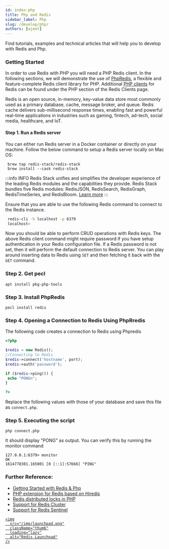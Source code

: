 ```yaml
---
id: index-php
title: Php and Redis
sidebar_label: Php
slug: /develop/php/
authors: [ajeet]
---
```



Find tutorials, examples and technical articles that will help you to develop with Redis and Php.

### Getting Started

In order to use Redis with PHP you will need a PHP Redis client. In the following sections, we will demonstrate the use of [PhpRedis](https://github.com/phpredis/phpredis), a flexible and feature-complete Redis client library for PHP. Additional [PHP clients](http://redis.io/clients#PHP) for Redis can be found under the PHP section of the Redis Clients page.

Redis is an open source, in-memory, key-value data store most commonly used as a primary database, cache, message broker, and queue. Redis cache delivers sub-millisecond response times, enabling fast and powerful real-time applications in industries such as gaming, fintech, ad-tech, social media, healthcare, and IoT.

#### Step 1. Run a Redis server

You can either run Redis server in a Docker container or directly on your machine. Follow the below command to setup a Redis server locally on Mac OS:

```
 brew tap redis-stack/redis-stack
 brew install --cask redis-stack
```

:::info INFO
Redis Stack unifies and simplifies the developer experience of the leading Redis modules and the capabilities they provide. Redis Stack bundles five Redis modules: RedisJSON, RedisSearch, RedisGraph, RedisTimeSeries, and RedisBloom.
[Learn more](/create/redis-stack)
:::

Ensure that you are able to use the following Redis command to connect to the Redis instance.

```bash
 redis-cli -h localhost -p 6379
 localhost>
```

Now you should be able to perform CRUD operations with Redis keys. The above Redis client command might require password if you have setup authentication in your Redis configuration file. If a Redis password is not set, then it will perform the default connection to Redis server. You can play around inserting data to Redis using `SET` and then fetching it back with the `GET` command.

### Step 2. Get pecl

```
apt install pkg-php-tools
```

### Step 3. Install PhpRedis

```
pecl install redis
```

### Step 4. Opening a Connection to Redis Using PhpRredis

The following code creates a connection to Redis using Phpredis

```php
<?php

$redis = new Redis();
//Connecting to Redis
$redis->connect('hostname', port);
$redis->auth('password');

if ($redis->ping()) {
 echo "PONGn";
}

?>
```

Replace the following values with those of your database and save this file as `connect.php`.

### Step 5. Executing the script

```
php connect.php
```

It should display "PONG" as output. You can verify this by running the monitor command

```
127.0.0.1:6379> monitor
OK
1614778301.165001 [0 [::1]:57666] "PING"
```

### Further Reference:

- [Getting Started with Redis & Php](https://github.com/redis-developer/redis-php-getting-started/)
- [PHP extension for Redis based on Hiredis](https://github.com/nrk/phpiredis)
- [Redis distributed locks in PHP](https://github.com/ronnylt/redlock-php)
- [Support for Redis Cluster](https://github.com/phpredis/phpredis/blob/develop/cluster.markdown#redis-cluster)
- [Support for Redis Sentinel](https://github.com/phpredis/phpredis/blob/develop/sentinel.markdown#readme)

<div>
  <a
    href="https://launchpad.redis.com"
    target="_blank"
    rel="noopener"
    className="link">

    <img
      src="/img/launchpad.png"
      className="thumb"
      loading="lazy"
      alt="Redis Launchpad"
    />

  </a>
</div>
